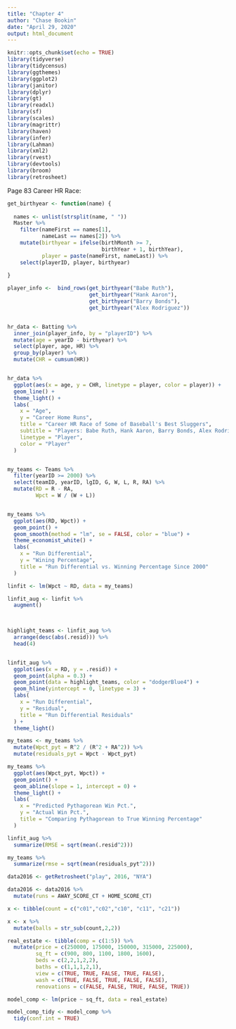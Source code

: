```yaml
---
title: "Chapter 4"
author: "Chase Bookin"
date: "April 29, 2020"
output: html_document
---
```


```r
knitr::opts_chunk$set(echo = TRUE)
library(tidyverse)
library(tidycensus)
library(ggthemes)
library(ggplot2)
library(janitor)
library(dplyr)
library(gt)
library(readxl)
library(sf)
library(scales)
library(magrittr)
library(haven)
library(infer)
library(Lahman)
library(xml2)
library(rvest)
library(devtools)
library(broom)
library(retrosheet)
```



Page 83 Career HR Race:

```r

get_birthyear <- function(name) {
  
  names <- unlist(strsplit(name, " ")) 
  Master %>%
    filter(nameFirst == names[1],
           nameLast == names[2]) %>%
    mutate(birthyear = ifelse(birthMonth >= 7,
                              birthYear + 1, birthYear),
           player = paste(nameFirst, nameLast)) %>%
    select(playerID, player, birthyear)
  
}

```

```r

player_info <-  bind_rows(get_birthyear("Babe Ruth"),
                          get_birthyear("Hank Aaron"),
                          get_birthyear("Barry Bonds"),
                          get_birthyear("Alex Rodriguez"))


hr_data <- Batting %>%
  inner_join(player_info, by = "playerID") %>%
  mutate(age = yearID - birthyear) %>%
  select(player, age, HR) %>%
  group_by(player) %>%
  mutate(CHR = cumsum(HR))


hr_data %>%
  ggplot(aes(x = age, y = CHR, linetype = player, color = player)) +
  geom_line() +
  theme_light() +
  labs(
    x = "Age",
    y = "Career Home Runs",
    title = "Career HR Race of Some of Baseball's Best Sluggers",
    subtitle = "Players: Babe Ruth, Hank Aaron, Barry Bonds, Alex Rodriguez",
    linetype = "Player",
    color = "Player"
  )



```



```r
my_teams <- Teams %>%
  filter(yearID >= 2000) %>%
  select(teamID, yearID, lgID, G, W, L, R, RA) %>%
  mutate(RD = R - RA,
         Wpct = W / (W + L))


my_teams %>%
  ggplot(aes(RD, Wpct)) + 
  geom_point() +
  geom_smooth(method = "lm", se = FALSE, color = "blue") +
  theme_economist_white() +
  labs(
    x = "Run Differential",
    y = "Wining Percentage",
    title = "Run Differential vs. Winning Percentage Since 2000"
  )

linfit <- lm(Wpct ~ RD, data = my_teams)

linfit_aug <- linfit %>%
  augment()

  
```

```r

highlight_teams <- linfit_aug %>%
  arrange(desc(abs(.resid))) %>%
  head(4)


linfit_aug %>%
  ggplot(aes(x = RD, y = .resid)) +
  geom_point(alpha = 0.3) +
  geom_point(data = highlight_teams, color = "dodgerBlue4") +
  geom_hline(yintercept = 0, linetype = 3) +
  labs(
    x = "Run Differential",
    y = "Residual",
    title = "Run Differential Residuals"
  ) + 
  theme_light()


```


```r
my_teams <- my_teams %>%
  mutate(Wpct_pyt = R^2 / (R^2 + RA^2)) %>%
  mutate(residuals_pyt = Wpct - Wpct_pyt)

my_teams %>%
  ggplot(aes(Wpct_pyt, Wpct)) +
  geom_point() +
  geom_abline(slope = 1, intercept = 0) +
  theme_light() +
  labs(
    x = "Predicted Pythagorean Win Pct.",
    y = "Actual Win Pct.",
    title = "Comparing Pythagorean to True Winning Percentage"
  )
```


```r
linfit_aug %>%
  summarize(RMSE = sqrt(mean(.resid^2)))

my_teams %>% 
  summarize(rmse = sqrt(mean(residuals_pyt^2)))
```

```r
data2016 <- getRetrosheet("play", 2016, "NYA")

data2016 <- data2016 %>%
  mutate(runs = AWAY_SCORE_CT + HOME_SCORE_CT)
```


```r
x <- tibble(count = c("c01","c02","c10", "c11", "c21"))

x <- x %>%
  mutate(balls = str_sub(count,2,2))
```



```r
real_estate <- tibble(comp = c(1:5)) %>%
  mutate(price = c(250000, 175000, 150000, 315000, 225000),
         sq_ft = c(900, 800, 1100, 1800, 1600),
         beds = c(2,2,1,2,2),
         baths = c(1,1,1,2,1),
         view = c(TRUE, TRUE, FALSE, TRUE, FALSE),
         wash = c(TRUE, FALSE, TRUE, FALSE, FALSE),
         renovations = c(FALSE, FALSE, TRUE, FALSE, TRUE))

model_comp <- lm(price ~ sq_ft, data = real_estate)

model_comp_tidy <- model_comp %>%
  tidy(conf.int = TRUE)
```




